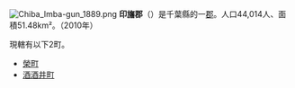 {{日本郡
| 郡 = 印旛郡
| 日文原名 = 印旛郡
| 平假名 = いんばぐん
| 羅馬字拼音 = Inba-gun
| 地圖 = [[File:Inba_District_in_Chiba_Prefecture.svg|250px]]
| 都道府縣 = 千葉縣
| 編號 = 
| 町 = 2
| 村 = 
| 經度 = 
| 緯度 = 
| 註記 = 
|}}
[[File:Chiba_Imba-gun_1889.png|right]]
'''印旛郡'''（{{jpn|j=印旛郡|hg=いんばぐん|rm=Inba gun|f=y}}）是千葉縣的一[[郡|郡]]。人口44,014人、面積51.48km²。（2010年）

現轄有以下2町。
*[[榮町|榮町]]
*[[酒酒井町|酒酒井町]]

{{Authority control}}
{{Japan-geo-stub}}

{{千葉縣}}